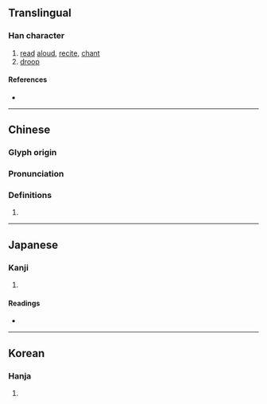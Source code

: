 {{also|亸}}
{{character info/new}}
==Translingual==

===Han character===
{{Han char|rn=30|rad=口|as=17|sn=20|four=06446|canj=YDRRJ|ids=⿰享單}}

# [[read]] [[aloud]], [[recite]], [[chant]]
# [[droop]]

====References====
* {{Han ref|kx=0214.030|dkj=04585|dj=0436.300|hdz=10704.120|uh=56B2|ud=22194|bh=F3FE|bd=62462}}

----

==Chinese==
{{zh-forms|s=亸}}

===Glyph origin===
{{Han etym}}

===Pronunciation===
{{zh-pron
|m=duǒ
|c=do2
|mn=tò
|mc=y
|oc=y
|ma=
|cat=v
}}

===Definitions===
{{zh-hanzi}}

# {{rfdef|zh}}

{{zh-der|嚲懶|嚲鞚|步嚲|拋嚲|柳嚲鶯嬌}}

----

==Japanese==

===Kanji===
{{ja-kanji|grade=|rs=口17}}

# {{defn|lang=ja|sort=口17}}

====Readings====
* {{ja-readings|on=[[た]] (ta)|kun=}}

----

==Korean==

===Hanja===
{{ko-hanja|hangeul=타|rv=ta|mr=t'a}}

# {{defn|lang=ko|sort=口17}}